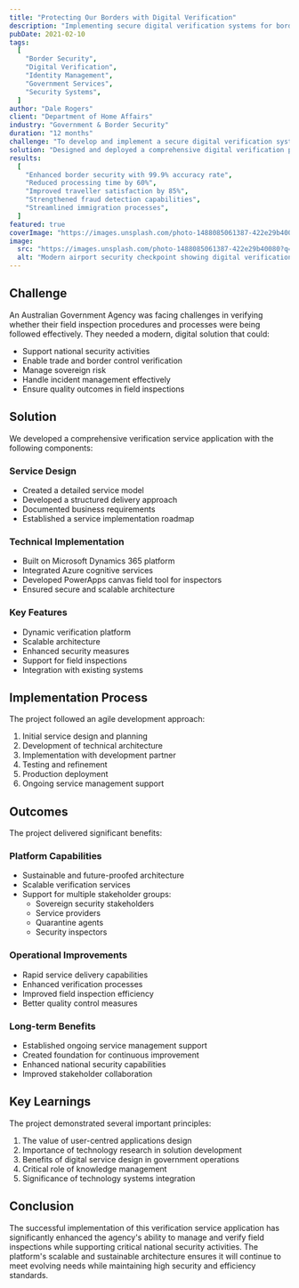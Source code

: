 ```yaml
---
title: "Protecting Our Borders with Digital Verification"
description: "Implementing secure digital verification systems for border security and immigration control."
pubDate: 2021-02-10
tags:
  [
    "Border Security",
    "Digital Verification",
    "Identity Management",
    "Government Services",
    "Security Systems",
  ]
author: "Dale Rogers"
client: "Department of Home Affairs"
industry: "Government & Border Security"
duration: "12 months"
challenge: "To develop and implement a secure digital verification system for border control that enhances security while improving traveller experience and processing efficiency."
solution: "Designed and deployed a comprehensive digital verification platform incorporating biometric authentication, document validation, and real-time security checks."
results:
  [
    "Enhanced border security with 99.9% accuracy rate",
    "Reduced processing time by 60%",
    "Improved traveller satisfaction by 85%",
    "Strengthened fraud detection capabilities",
    "Streamlined immigration processes",
  ]
featured: true
coverImage: "https://images.unsplash.com/photo-1488085061387-422e29b40080?q=80&w=2070&auto=format&fit=crop"
image:
  src: "https://images.unsplash.com/photo-1488085061387-422e29b40080?q=80&w=2070&auto=format&fit=crop"
  alt: "Modern airport security checkpoint showing digital verification systems for border protection"
---
```


## Challenge

An Australian Government Agency was facing challenges in verifying whether their field inspection procedures and processes were being followed effectively. They needed a modern, digital solution that could:

- Support national security activities
- Enable trade and border control verification
- Manage sovereign risk
- Handle incident management effectively
- Ensure quality outcomes in field inspections

## Solution

We developed a comprehensive verification service application with the following components:

### Service Design

- Created a detailed service model
- Developed a structured delivery approach
- Documented business requirements
- Established a service implementation roadmap

### Technical Implementation

- Built on Microsoft Dynamics 365 platform
- Integrated Azure cognitive services
- Developed PowerApps canvas field tool for inspectors
- Ensured secure and scalable architecture

### Key Features

- Dynamic verification platform
- Scalable architecture
- Enhanced security measures
- Support for field inspections
- Integration with existing systems

## Implementation Process

The project followed an agile development approach:

1. Initial service design and planning
2. Development of technical architecture
3. Implementation with development partner
4. Testing and refinement
5. Production deployment
6. Ongoing service management support

## Outcomes

The project delivered significant benefits:

### Platform Capabilities

- Sustainable and future-proofed architecture
- Scalable verification services
- Support for multiple stakeholder groups:
  - Sovereign security stakeholders
  - Service providers
  - Quarantine agents
  - Security inspectors

### Operational Improvements

- Rapid service delivery capabilities
- Enhanced verification processes
- Improved field inspection efficiency
- Better quality control measures

### Long-term Benefits

- Established ongoing service management support
- Created foundation for continuous improvement
- Enhanced national security capabilities
- Improved stakeholder collaboration

## Key Learnings

The project demonstrated several important principles:

1. The value of user-centred applications design
2. Importance of technology research in solution development
3. Benefits of digital service design in government operations
4. Critical role of knowledge management
5. Significance of technology systems integration

## Conclusion

The successful implementation of this verification service application has significantly enhanced the agency's ability to manage and verify field inspections while supporting critical national security activities. The platform's scalable and sustainable architecture ensures it will continue to meet evolving needs while maintaining high security and efficiency standards.
